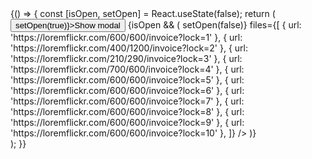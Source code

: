 
<Meta title="Design system/FilesViewerModal" component={FilesViewerModal} />

<Canvas>
  <Story name="Default">
    {() => {
      const [isOpen, setOpen] = React.useState(false);
      return (
        <div>
          <button onClick={() => setOpen(true)}>Show modal</button>
          {isOpen && (
            <FilesViewerModal
              onClose={() => setOpen(false)}
              files={[
                { url: 'https://loremflickr.com/600/600/invoice?lock=1' },
                { url: 'https://loremflickr.com/400/1200/invoice?lock=2' },
                { url: 'https://loremflickr.com/210/290/invoice?lock=3' },
                { url: 'https://loremflickr.com/700/600/invoice?lock=4' },
                { url: 'https://loremflickr.com/600/600/invoice?lock=5' },
                { url: 'https://loremflickr.com/600/600/invoice?lock=6' },
                { url: 'https://loremflickr.com/600/600/invoice?lock=7' },
                { url: 'https://loremflickr.com/600/600/invoice?lock=8' },
                { url: 'https://loremflickr.com/600/600/invoice?lock=9' },
                { url: 'https://loremflickr.com/600/600/invoice?lock=10' },
              ]}
            />
          )}
        </div>
      );
    }}
  </Story>
</Canvas>
